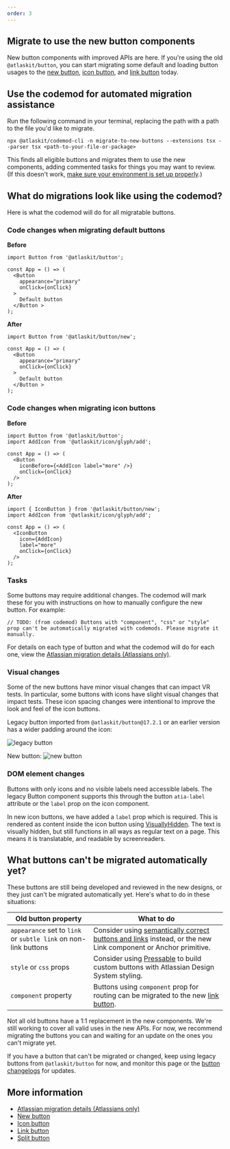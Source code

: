 ```yaml
---
order: 3
---
```




## Migrate to use the new button components

New button components with improved APIs are here. If you're using the old `@atlaskit/button`, you can start migrating some default and loading button usages to the [new button](/components/button/button-new), [icon button](/components/button/icon-button), and [link button](/components/button/link-button) today.

## Use the codemod for automated migration assistance

Run the following command in your terminal, replacing the path with a path to the file you'd like to migrate.

```shell
npx @atlaskit/codemod-cli -n migrate-to-new-buttons --extensions tsx --parser tsx <path-to-your-file-or-package>
```

This finds all eligible buttons and migrates them to use the new components, adding commented tasks for things you may want to review. (If this doesn't work, [make sure your environment is set up properly](/get-started/develop).)

## What do migrations look like using the codemod?

Here is what the codemod will do for all migratable buttons.

### Code changes when migrating default buttons

**Before**

```TSX
import Button from '@atlaskit/button';

const App = () => (
  <Button
    appearance="primary"
    onClick={onClick}
  >
    Default button
  </Button >
);
```

**After**

```TSX
import Button from '@atlaskit/button/new';

const App = () => (
  <Button
    appearance="primary"
    onClick={onClick}
  >
    Default button
  </Button >
);
```

### Code changes when migrating icon buttons

**Before**

```TSX
import Button from '@atlaskit/button';
import AddIcon from '@atlaskit/icon/glyph/add';

const App = () => (
  <Button
    iconBefore={<AddIcon label="more" />}
    onClick={onClick}
  />
);
```

**After**

```TSX
import { IconButton } from '@atlaskit/button/new';
import AddIcon from '@atlaskit/icon/glyph/add';

const App = () => (
  <IconButton
    icon={AddIcon}
    label="more"
    onClick={onClick}
  />
);
```

### Tasks

Some buttons may require additional changes. The codemod will mark these for you with instructions on how to manually configure the new button. For example:

```
// TODO: (from codemod) Buttons with "component", "css" or "style" prop can't be automatically migrated with codemods. Please migrate it manually.
```

For details on each type of button and what the codemod will do for each one, view the [Atlassian migration details (Atlassians only)](https://go.atlassian.com/button-migration-guide).

### Visual changes

Some of the new buttons have minor visual changes that can impact VR tests. In particular, some buttons with icons have slight visual changes that impact tests. These icon spacing changes were intentional to improve the look and feel of the icon buttons.

Legacy button imported from `@atlaskit/button@17.2.1` or an earlier version has a wider padding around the icon:

![legacy button](images/legacy-button.png)

New button:
![new button](images/new-button.png)

### DOM element changes

Buttons with only icons and no visible labels need accessible labels. The legacy Button component supports this through the button `atia-label` attribute or the `label` prop on the icon component.

In new icon buttons, we have added a `label` prop which is required. This is rendered as content inside the icon button using [VisuallyHidden](/components/visually-hidden/examples). The text is visually hidden, but still functions in all ways as regular text on a page.
This means it is translatable, and readable by screenreaders.

## What buttons can't be migrated automatically yet?

These buttons are still being developed and reviewed in the new designs, or they just can't be migrated automatically yet. Here's what to do in these situations:

| Old button property                                             | What to do                                                                                                                                                                                            |
| --------------------------------------------------------------- | ----------------------------------------------------------------------------------------------------------------------------------------------------------------------------------------------------- |
| `appearance` set to `link` or `subtle link` on non-link buttons | Consider using [semantically correct buttons and links](/components/button/button-new/usage#use-buttons-for-actions-and-links-for-navigation) instead, or the new Link component or Anchor primitive. |
| `style` or `css` props                                          | Consider using [Pressable](/components/primitives/pressable) to build custom buttons with Atlassian Design System styling.                                                                            |
| `component` property                                            | Buttons using `component` prop for routing can be migrated to the new [link button](/components/button/link-button).                                                                                  |

<SectionMessage>
  Not all old buttons have a 1:1 replacement in the new components. We're still
  working to cover all valid uses in the new APIs. For now, we recommend
  migrating the buttons you can and waiting for an update on the ones you can't
  migrate yet.
</SectionMessage>

If you have a button that can't be migrated or changed, keep using legacy buttons from `@atlaskit/button` for now, and monitor this page or the [button changelogs](/components/button/changelog) for updates.

## More information

- [Atlassian migration details (Atlassians only)](https://go.atlassian.com/button-migration-guide)
- [New button](/components/button/button-new)
- [Icon button](/components/button/icon-button)
- [Link button](/components/button/link-button)
- [Split button](/components/button/split-button)
